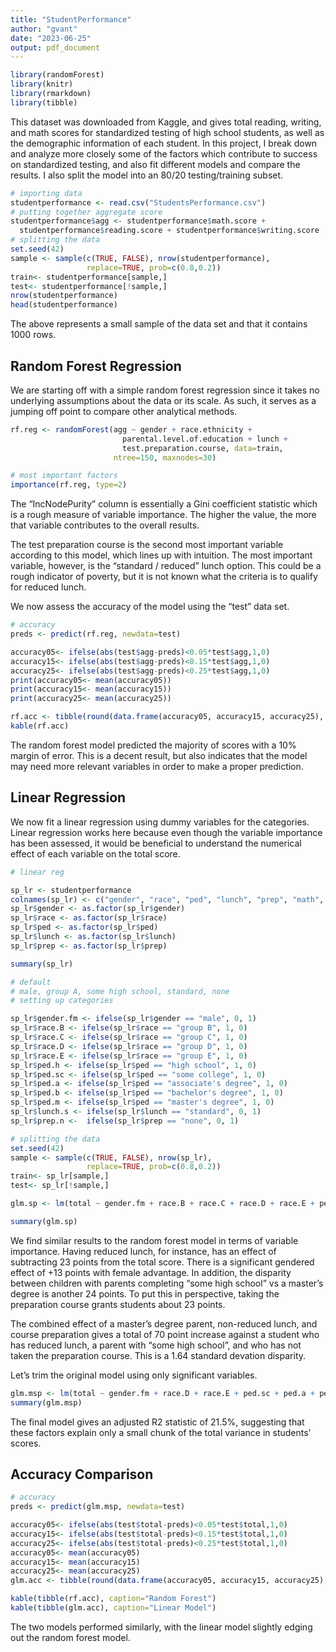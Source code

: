 ---
title: "StudentPerformance"
author: "gvant"
date: "2023-06-25"
output: pdf_document
---

```{r setup, include=FALSE}
library(randomForest)
library(knitr)
library(rmarkdown)
library(tibble)
```

This dataset was downloaded from Kaggle, and gives total reading, writing, and math scores for standardized testing of high school students, as well as the demographic information of each student. In this project, I break down and analyze more closely some of the factors which contribute to success on standardized testing, and also fit different models and compare the results. I also split the model into an 80/20 testing/training subset.

```{r 1, echo=FALSE}
# importing data
studentperformance <- read.csv("StudentsPerformance.csv")
# putting together aggregate score
studentperformance$agg <- studentperformance$math.score + 
  studentperformance$reading.score + studentperformance$writing.score
# splitting the data
set.seed(42)
sample <- sample(c(TRUE, FALSE), nrow(studentperformance), 
                 replace=TRUE, prob=c(0.8,0.2))
train<- studentperformance[sample,]
test<- studentperformance[!sample,]
nrow(studentperformance)
head(studentperformance)
```

The above represents a small sample of the data set and that it contains 1000 rows. 

## Random Forest Regression
We are starting off with a simple random forest regression since it takes no underlying assumptions about the data or its scale. As such, it serves as a jumping off point to compare other analytical methods.

```{r 2}
rf.reg <- randomForest(agg ~ gender + race.ethnicity + 
                         parental.level.of.education + lunch + 
                         test.preparation.course, data=train,
                       ntree=150, maxnodes=30)

# most important factors
importance(rf.reg, type=2)
```

The "IncNodePurity" column is essentially a Gini coefficient statistic which is a rough measure of variable importance. The higher the value, the more that variable contributes to the overall results.

The test preparation course is the second most important variable according to this model, which lines up with intuition. The most important variable, however, is the "standard / reduced" lunch option. This could be a rough indicator of poverty, but it is not known what the criteria is to qualify for reduced lunch.

We now assess the accuracy of the model using the "test" data set.

```{r 3, include=FALSE}
# accuracy
preds <- predict(rf.reg, newdata=test)

accuracy05<- ifelse(abs(test$agg-preds)<0.05*test$agg,1,0) 
accuracy15<- ifelse(abs(test$agg-preds)<0.15*test$agg,1,0)
accuracy25<- ifelse(abs(test$agg-preds)<0.25*test$agg,1,0)
print(accuracy05<- mean(accuracy05))
print(accuracy15<- mean(accuracy15))
print(accuracy25<- mean(accuracy25))

rf.acc <- tibble(round(data.frame(accuracy05, accuracy15, accuracy25), 3))
kable(rf.acc)
```
The random forest model predicted the majority of scores with a 10% margin of error. This is a decent result, but also indicates that the model may need more relevant variables in order to make a proper prediction.

## Linear Regression

We now fit a linear regression using dummy variables for the categories. Linear regression works here because even though the variable importance has been assessed, it would be beneficial to understand the numerical effect of each variable on the total score.

```{r 4, echo=FALSE}
# linear reg

sp_lr <- studentperformance
colnames(sp_lr) <- c("gender", "race", "ped", "lunch", "prep", "math", "reading", "writing", "total")
sp_lr$gender <- as.factor(sp_lr$gender)
sp_lr$race <- as.factor(sp_lr$race)
sp_lr$ped <- as.factor(sp_lr$ped)
sp_lr$lunch <- as.factor(sp_lr$lunch)
sp_lr$prep <- as.factor(sp_lr$prep)

summary(sp_lr)

# default
# male, group A, some high school, standard, none
# setting up categories

sp_lr$gender.fm <- ifelse(sp_lr$gender == "male", 0, 1)
sp_lr$race.B <- ifelse(sp_lr$race == "group B", 1, 0)
sp_lr$race.C <- ifelse(sp_lr$race == "group C", 1, 0)
sp_lr$race.D <- ifelse(sp_lr$race == "group D", 1, 0)
sp_lr$race.E <- ifelse(sp_lr$race == "group E", 1, 0)
sp_lr$ped.h <- ifelse(sp_lr$ped == "high school", 1, 0)
sp_lr$ped.sc <- ifelse(sp_lr$ped == "some college", 1, 0)
sp_lr$ped.a <- ifelse(sp_lr$ped == "associate's degree", 1, 0)
sp_lr$ped.b <- ifelse(sp_lr$ped == "bachelor's degree", 1, 0)
sp_lr$ped.m <- ifelse(sp_lr$ped == "master's degree", 1, 0)
sp_lr$lunch.s <- ifelse(sp_lr$lunch == "standard", 0, 1)
sp_lr$prep.n <-  ifelse(sp_lr$prep == "none", 0, 1)

# splitting the data
set.seed(42)
sample <- sample(c(TRUE, FALSE), nrow(sp_lr), 
                 replace=TRUE, prob=c(0.8,0.2))
train<- sp_lr[sample,]
test<- sp_lr[!sample,]

glm.sp <- lm(total ~ gender.fm + race.B + race.C + race.D + race.E + ped.h + ped.sc + ped.a + ped.b + ped.m + lunch.s + prep.n, data=train)

summary(glm.sp)

```

We find similar results to the random forest model in terms of variable importance. Having reduced lunch, for instance, has an effect of subtracting 23 points from the total score. There is a significant gendered effect of +13 points with female advantage. In addition, the disparity between children with parents completing "some high school" vs a master's degree is another 24 points. To put this in perspective, taking the preparation course grants students about 23 points.

The combined effect of a master's degree parent, non-reduced lunch, and course preparation gives a total of 70 point increase against a student who has reduced lunch, a parent with "some high school", and who has not taken the preparation course. This is a 1.64 standard devation disparity.

Let's trim the original model using only significant variables.

```{r 5, echo=FALSE}
glm.msp <- lm(total ~ gender.fm + race.D + race.E + ped.sc + ped.a + ped.b + ped.m + lunch.s + prep.n, data=train)
summary(glm.msp)
```

The final model gives an adjusted R2 statistic of 21.5%, suggesting that these factors explain only a small chunk of the total variance in students' scores. 

## Accuracy Comparison
```{r 6, echo=FALSE}
# accuracy
preds <- predict(glm.msp, newdata=test)

accuracy05<- ifelse(abs(test$total-preds)<0.05*test$total,1,0) 
accuracy15<- ifelse(abs(test$total-preds)<0.15*test$total,1,0)
accuracy25<- ifelse(abs(test$total-preds)<0.25*test$total,1,0)
accuracy05<- mean(accuracy05)
accuracy15<- mean(accuracy15)
accuracy25<- mean(accuracy25)
glm.acc <- tibble(round(data.frame(accuracy05, accuracy15, accuracy25), 3))

kable(tibble(rf.acc), caption="Random Forest")
kable(tibble(glm.acc), caption="Linear Model")
```

The two models performed similarly, with the linear model slightly edging out the random forest model.

